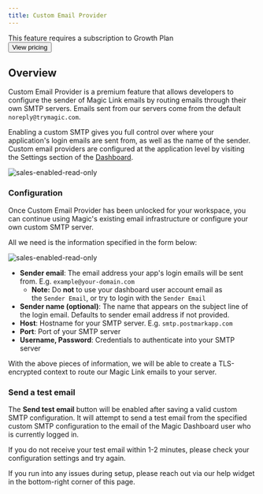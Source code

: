 ```yaml
---
title: Custom Email Provider
---
```



<Card>
  This feature requires a subscription to Growth Plan
  <br />
  <Button href="https://magic.link/pricing#features">View pricing</Button>
</Card>

## Overview

Custom Email Provider is a premium feature that allows developers to configure the sender of Magic Link emails by routing emails through their own SMTP servers. Emails sent from our servers come from the default `noreply@trymagic.com`.

Enabling a custom SMTP gives you full control over where your application's login emails are sent from, as well as the name of the sender. Custom email providers are configured at the application level by visiting the Settings section of the [Dashboard](https://dashboard.magic.link/).

<Frame>
  <img
    src="/images/sales-enabled-read-only.webp"
    alt="sales-enabled-read-only"
  />
</Frame>

### Configuration

Once Custom Email Provider has been unlocked for your workspace, you can continue using Magic's existing email infrastructure or configure your own custom SMTP server.

All we need is the information specified in the form below:

<Frame>
  <img
    src="/images/sales-enabled-configuring.webp"
    alt="sales-enabled-read-only"
  />
</Frame>

- **Sender email**: The email address your app's login emails will be sent from. E.g. `example@your-domain.com`
  - ⁠**Note:** Do **not** to use your dashboard user account email as the `Sender Email`, or try to login with the `Sender Email`
- **Sender name (optional)**: The name that appears on the subject line of the login email. Defaults to sender email address if not provided.
- **Host**: Hostname for your SMTP server. E.g. `smtp.postmarkapp.com`
- **Port**: Port of your SMTP server
- **Username, Password**: Credentials to authenticate into your SMTP server

With the above pieces of information, we will be able to create a TLS-encrypted context to route our Magic Link emails to your server.

### Send a test email

The **Send test email** button will be enabled after saving a valid custom SMTP configuration. It will attempt to send a test email from the specified custom SMTP configuration to the email of the Magic Dashboard user who is currently logged in.

If you do not receive your test email within 1-2 minutes, please check your configuration settings and try again.

If you run into any issues during setup, please reach out via our help widget in the bottom-right corner of this page.
